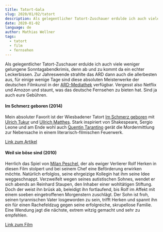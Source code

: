 ```yaml
---
title: Tatort-Gala
slug: 2020/01/02/tatort
description: Als gelegentlicher Tatort-Zuschauer erdulde ich auch viele weniger gelungene Sonntagabendkrimis, denn ab und zu kommt da ein echter Leckerbissen. Zur Jahreswende strahlte das ARD dann auch die allerbesten aus, für einige wenige Tage sind diese absoluten Meisterwerke der deutschen Filmkunst in der [ARD-Mediathek](https://www.ardmediathek.de/ard/) verfügbar.
date: 2020-01-02
language: de
author: Mathias Wellner
tags:
  - tatort
  - film
  - fernsehen
---
```


Als gelegentlicher Tatort-Zuschauer erdulde ich auch viele weniger gelungene Sonntagabendkrimis, denn ab und zu kommt da ein echter Leckerbissen. Zur Jahreswende strahlte das ARD dann auch die allerbesten aus, für einige wenige Tage sind diese absoluten Meisterwerke der deutschen Filmkunst in der [ARD-Mediathek](https://www.ardmediathek.de/ard/) verfügbar. Vergesst also Netflix und Amozon und staunt, was das deutsche Fernsehen zu bieten hat. Sind ja auch eure Gebühren.

#### Im Schmerz geboren (2014)

Mein absoluter Favorit ist der Wiesbadener Tatort [Im Schmerz geboren](https://www.daserste.de/unterhaltung/krimi/tatort/sendung/im-schmerz-geboren-100.html) mit [Ulrich Tukur](https://de.wikipedia.org/wiki/Ulrich_Tukur) und [Ullrich Matthes](https://de.wikipedia.org/wiki/Ulrich_Matthes). Stark inspiriert von Shakespeare, Sergio Leone und am Ende wohl auch [Quentin Tarantino](https://de.wikipedia.org/wiki/Quentin_Tarantino) gerät die Mordermittlung zur Nebensache in einem literarisch-filmischen Feuerwerk.

[Link zum Artikel](https://www.daserste.de/unterhaltung/krimi/tatort/sendung/tatort-wiesbaden-im-schmerz-geboren-102.html)

#### Weil sie böse sind (2010)

Herrlich das Spiel von [Milan Peschel](https://de.wikipedia.org/wiki/Milan_Peschel), der als ewiger Verlierer Rolf Herken in diesen Film stolpert und bei seinem Chef eine Beförderung erwirken möchte. Natürlich erfolglos, seine ehrgeizige Kollegin hat ihm seine Idee weggeschnappt. Verzweifelt wegen seines autistischen Sohnes, wendet er sich abends an Reinhard Staupen, den Inhaber einer wohltätigen Stiftung. Doch der weist ihn brüsk ab, beleidigt ihn fortlaufend, bis Rolf im Affekt mit einem soeben eingetroffenen Morgenstern zuschlägt. Der Sohn ist froh, seinen tyrannischen Vater losgeworden zu sein, trifft Herken und spannt ihn ein für einen Rachefeldzug gegen seine erfolgreiche, skrupellose Familie. Eine Wendung jagt die nächste, extrem witzig gemacht und sehr zu empfehlen.

[Link zum Film](http://www.daserste.de/unterhaltung/krimi/tatort/videos/weil-sie-boese-sind-video-100.html)
